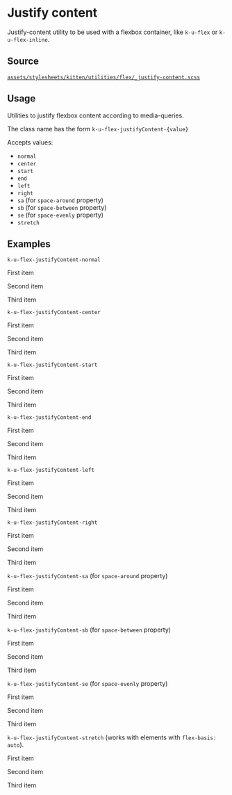 
<Meta title="Documentation/CSS Utilities/Flex/Justify Content" />

# Justify content

Justify-content utility to be used with a flexbox container, like `k-u-flex` or `k-u-flex-inline`.

## Source

[`assets/stylesheets/kitten/utilities/flex/_justify-content.scss`](https://github.com/KissKissBankBank/kitten/blob/master/assets/stylesheets/kitten/utilities/flex/_justify-content.scss)

## Usage

Utilities to justify flexbox content according to media-queries.

The class name has the form `k-u-flex-justifyContent-{value}`

Accepts values:

- `normal`
- `center`
- `start`
- `end`
- `left`
- `right`
- `sa` (for `space-around` property)
- `sb` (for `space-between` property)
- `se` (for `space-evenly` property)
- `stretch`

## Examples

`k-u-flex-justifyContent-normal`
<Canvas className="has-overrides show-flex">
<div className="k-u-flex k-u-flex-justifyContent-normal">
  <p>
    First item
  </p>
  <p>
    Second item
  </p>
  <p>
    Third item
  </p>
</div>
</Canvas>

`k-u-flex-justifyContent-center`
<Canvas className="has-overrides show-flex">
<div className="k-u-flex k-u-flex-justifyContent-center">
  <p>
    First item
  </p>
  <p>
    Second item
  </p>
  <p>
    Third item
  </p>
</div>
</Canvas>

`k-u-flex-justifyContent-start`
<Canvas className="has-overrides show-flex">
<div className="k-u-flex k-u-flex-justifyContent-start">
  <p>
    First item
  </p>
  <p>
    Second item
  </p>
  <p>
    Third item
  </p>
</div>
</Canvas>

`k-u-flex-justifyContent-end`
<Canvas className="has-overrides show-flex">
<div className="k-u-flex k-u-flex-justifyContent-end">
  <p>
    First item
  </p>
  <p>
    Second item
  </p>
  <p>
    Third item
  </p>
</div>
</Canvas>

`k-u-flex-justifyContent-left`
<Canvas className="has-overrides show-flex">
<div className="k-u-flex k-u-flex-justifyContent-left">
  <p>
    First item
  </p>
  <p>
    Second item
  </p>
  <p>
    Third item
  </p>
</div>
</Canvas>

`k-u-flex-justifyContent-right`
<Canvas className="has-overrides show-flex">
<div className="k-u-flex k-u-flex-justifyContent-right">
  <p>
    First item
  </p>
  <p>
    Second item
  </p>
  <p>
    Third item
  </p>
</div>
</Canvas>

`k-u-flex-justifyContent-sa` (for `space-around` property)
<Canvas className="has-overrides show-flex">
<div className="k-u-flex k-u-flex-justifyContent-sa">
  <p>
    First item
  </p>
  <p>
    Second item
  </p>
  <p>
    Third item
  </p>
</div>
</Canvas>

`k-u-flex-justifyContent-sb` (for `space-between` property)
<Canvas className="has-overrides show-flex">
<div className="k-u-flex k-u-flex-justifyContent-sb">
  <p>
    First item
  </p>
  <p>
    Second item
  </p>
  <p>
    Third item
  </p>
</div>
</Canvas>

`k-u-flex-justifyContent-se` (for `space-evenly` property)
<Canvas className="has-overrides show-flex">
<div className="k-u-flex k-u-flex-justifyContent-se">
  <p>
    First item
  </p>
  <p>
    Second item
  </p>
  <p>
    Third item
  </p>
</div>
</Canvas>

`k-u-flex-justifyContent-stretch` (works with elements with `flex-basis: auto`).
<Canvas className="has-overrides show-flex">
<div className="k-u-flex k-u-flex-justifyContent-stretch">
  <p style={{ flex: '1 1 auto' }}>
    First item
  </p>
  <p style={{ flex: '1 1 auto' }}>
    Second item
  </p>
  <p style={{ flex: '1 1 auto' }}>
    Third item
  </p>
</div>
</Canvas>

